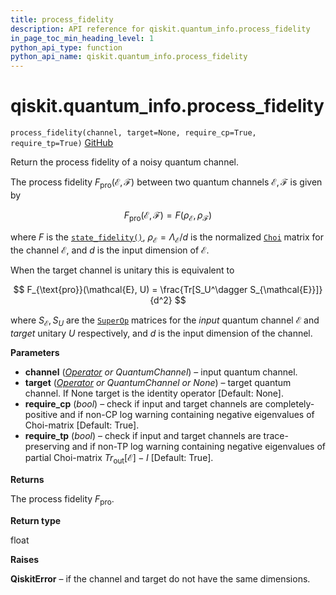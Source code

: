 ```yaml
---
title: process_fidelity
description: API reference for qiskit.quantum_info.process_fidelity
in_page_toc_min_heading_level: 1
python_api_type: function
python_api_name: qiskit.quantum_info.process_fidelity
---
```


# qiskit.quantum\_info.process\_fidelity

<span id="qiskit.quantum_info.process_fidelity" />

`process_fidelity(channel, target=None, require_cp=True, require_tp=True)` [GitHub](https://github.com/qiskit/qiskit/tree/stable/0.20/qiskit/quantum_info/operators/measures.py "view source code")

Return the process fidelity of a noisy quantum channel.

The process fidelity $F_{\text{pro}}(\mathcal{E}, \mathcal{F})$ between two quantum channels $\mathcal{E}, \mathcal{F}$ is given by

$$
F_{\text{pro}}(\mathcal{E}, \mathcal{F})
    = F(\rho_{\mathcal{E}}, \rho_{\mathcal{F}})
$$

where $F$ is the [`state_fidelity()`](qiskit.quantum_info.state_fidelity "qiskit.quantum_info.state_fidelity"), $\rho_{\mathcal{E}} = \Lambda_{\mathcal{E}} / d$ is the normalized [`Choi`](qiskit.quantum_info.Choi "qiskit.quantum_info.Choi") matrix for the channel $\mathcal{E}$, and $d$ is the input dimension of $\mathcal{E}$.

When the target channel is unitary this is equivalent to

$$
F_{\text{pro}}(\mathcal{E}, U)
    = \frac{Tr[S_U^\dagger S_{\mathcal{E}}]}{d^2}
$$

where $S_{\mathcal{E}}, S_{U}$ are the [`SuperOp`](qiskit.quantum_info.SuperOp "qiskit.quantum_info.SuperOp") matrices for the *input* quantum channel $\mathcal{E}$ and *target* unitary $U$ respectively, and $d$ is the input dimension of the channel.

**Parameters**

*   **channel** ([*Operator*](qiskit.quantum_info.Operator "qiskit.quantum_info.Operator") *or QuantumChannel*) – input quantum channel.
*   **target** ([*Operator*](qiskit.quantum_info.Operator "qiskit.quantum_info.Operator") *or QuantumChannel or None*) – target quantum channel. If None target is the identity operator \[Default: None].
*   **require\_cp** (*bool*) – check if input and target channels are completely-positive and if non-CP log warning containing negative eigenvalues of Choi-matrix \[Default: True].
*   **require\_tp** (*bool*) – check if input and target channels are trace-preserving and if non-TP log warning containing negative eigenvalues of partial Choi-matrix $Tr_{\mbox{out}}[\mathcal{E}] - I$ \[Default: True].

**Returns**

The process fidelity $F_{\text{pro}}$.

**Return type**

float

**Raises**

**QiskitError** – if the channel and target do not have the same dimensions.

